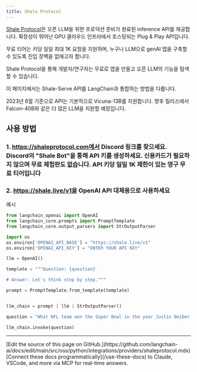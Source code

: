 ```yaml
---
title: Shale Protocol
---
```


[Shale Protocol](https://shaleprotocol.com)은 오픈 LLM을 위한 프로덕션 준비가 완료된 inference API를 제공합니다. 확장성이 뛰어난 GPU 클라우드 인프라에서 호스팅되는 Plug & Play API입니다.

무료 티어는 키당 일일 최대 1K 요청을 지원하며, 누구나 LLM으로 genAI 앱을 구축할 수 있도록 진입 장벽을 없애고자 합니다.

Shale Protocol을 통해 개발자/연구자는 무료로 앱을 만들고 오픈 LLM의 기능을 탐색할 수 있습니다.

이 페이지에서는 Shale-Serve API를 LangChain과 통합하는 방법을 다룹니다.

2023년 6월 기준으로 API는 기본적으로 Vicuna-13B를 지원합니다. 향후 릴리스에서 Falcon-40B와 같은 더 많은 LLM을 지원할 예정입니다.

## 사용 방법

### 1. https://shaleprotocol.com에서 Discord 링크를 찾으세요. Discord의 "Shale Bot"을 통해 API 키를 생성하세요. 신용카드가 필요하지 않으며 무료 체험판도 없습니다. API 키당 일일 1K 제한이 있는 영구 무료 티어입니다

### 2. https://shale.live/v1을 OpenAI API 대체용으로 사용하세요

예시

```python
from langchain_openai import OpenAI
from langchain_core.prompts import PromptTemplate
from langchain_core.output_parsers import StrOutputParser

import os
os.environ['OPENAI_API_BASE'] = "https://shale.live/v1"
os.environ['OPENAI_API_KEY'] = "ENTER YOUR API KEY"

llm = OpenAI()

template = """Question: {question}

# Answer: Let's think step by step."""

prompt = PromptTemplate.from_template(template)


llm_chain = prompt | llm | StrOutputParser()

question = "What NFL team won the Super Bowl in the year Justin Beiber was born?"

llm_chain.invoke(question)

```

---

<Callout icon="pen-to-square" iconType="regular">
    [Edit the source of this page on GitHub.](https://github.com/langchain-ai/docs/edit/main/src/oss/python/integrations/providers/shaleprotocol.mdx)
</Callout>
<Tip icon="terminal" iconType="regular">
    [Connect these docs programmatically](/use-these-docs) to Claude, VSCode, and more via MCP for    real-time answers.
</Tip>
